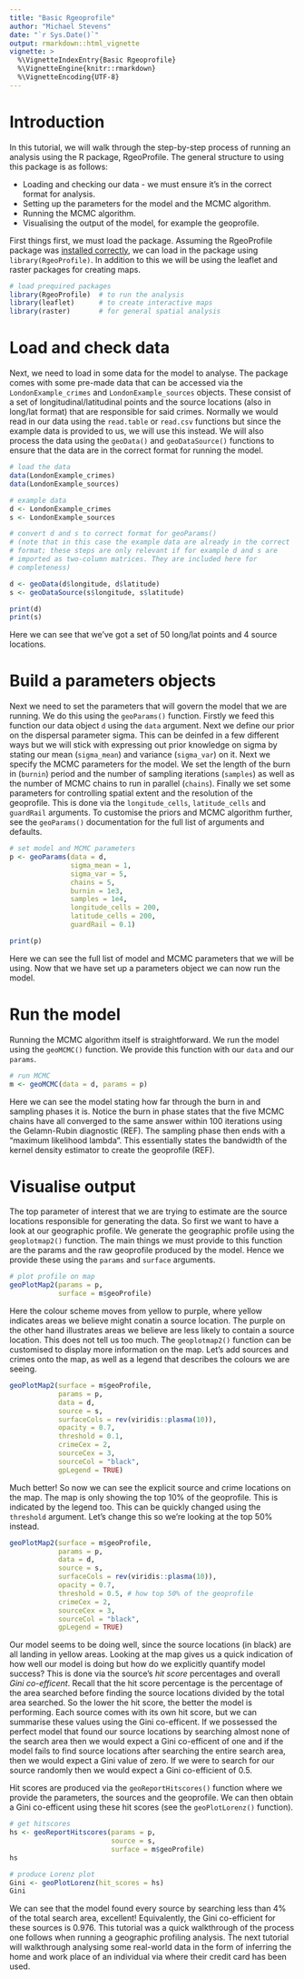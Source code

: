 ```yaml
---
title: "Basic Rgeoprofile"
author: "Michael Stevens"
date: "`r Sys.Date()`"
output: rmarkdown::html_vignette
vignette: >
  %\VignetteIndexEntry{Basic Rgeoprofile}
  %\VignetteEngine{knitr::rmarkdown}
  %\VignetteEncoding{UTF-8}
---
```


# Introduction

In this tutorial, we will walk through the step-by-step process of running an analysis using the R package, RgeoProfile. The general structure to using this package is as follows:

* Loading and checking our data - we must ensure it's in the correct format for analysis. 
* Setting up the parameters for the model and the MCMC algorithm.
* Running the MCMC algorithm. 
* Visualising the output of the model, for example the geoprofile.   

First things first, we must load the package. Assuming the RgeoProfile package was [installed correctly](https://michael-stevens-27.github.io/Rgeoprofile/articles/installation.html), we can load in the package using `library(RgeoProfile)`. In addition to this we will be using the leaflet and raster packages for creating maps.  

```r
# load prequired packages
library(RgeoProfile)  # to run the analysis
library(leaflet)      # to create interactive maps
library(raster)       # for general spatial analysis
```

# Load and check data

Next, we need to load in some data for the model to analyse. The package comes with some pre-made data that can be accessed via the `LondonExample_crimes` and `LondonExample_sources` objects. These consist of a set of longitudinal/latitudinal points and the source locations (also in long/lat format) that are responsible for said crimes. Normally we would read in our data using the `read.table` or `read.csv` functions but since the example data is provided to us, we will use this instead. We will also process the data using the `geoData()` and `geoDataSource()` functions to ensure that the data are in the correct format for running the model.    
 
```r
# load the data 
data(LondonExample_crimes)
data(LondonExample_sources)

# example data
d <- LondonExample_crimes
s <- LondonExample_sources

# convert d and s to correct format for geoParams()
# (note that in this case the example data are already in the correct
# format; these steps are only relevant if for example d and s are 
# imported as two-column matrices. They are included here for
# completeness)

d <- geoData(d$longitude, d$latitude)
s <- geoDataSource(s$longitude, s$latitude)

print(d)
print(s)
```

Here we can see that we've got a set of 50 long/lat points and 4 source locations. 

# Build a parameters objects

Next we need to set the parameters that will govern the model that we are running. We do this using the `geoParams()` function. Firstly we feed this function our data object `d` using the `data` argument. Next we define our prior on the dispersal parameter sigma. This can be deinfed in a few different ways but we will stick with expressing out prior knowledge on sigma by stating our mean (`sigma_mean`) and variance (`sigma_var`) on it. Next we specify the MCMC parameters for the model. We set the length of the burn in (`burnin`) period and the number of sampling iterations (`samples`) as well as the number of MCMC chains to run in parallel (`chains`). Finally we set some parameters for controlling spatial extent and the resolution of the geoprofile. This is done via the `longitude_cells`, `latitude_cells` and `guardRail` arguments. To customise the priors and MCMC algorithm further, see the `geoParams()` documentation for the full list of arguments and defaults.  

```r
# set model and MCMC parameters
p <- geoParams(data = d, 
               sigma_mean = 1, 
               sigma_var = 5, 
               chains = 5, 
               burnin = 1e3, 
               samples = 1e4,
               longitude_cells = 200, 
               latitude_cells = 200, 
               guardRail = 0.1)

print(p)
```

Here we can see the full list of model and MCMC parameters that we will be using. Now that we have set up a parameters object we can now run the model. 

# Run the model

Running the MCMC algorithm itself is straightforward. We run the model using the `geoMCMC()` function. We provide this function with our `data` and our `params`. 

```r

# run MCMC
m <- geoMCMC(data = d, params = p)

```

Here we can see the model stating how far through the burn in and sampling phases it is. Notice the burn in phase states that the five MCMC chains have all converged to the same answer within 100 iterations using the Gelamn-Rubin diagnostic (REF). The sampling phase then ends with a "maximum likelihood lambda". This essentially states the bandwidth of the kernel density estimator to create the geoprofile (REF). 
    
# Visualise output

The top parameter of interest that we are trying to estimate are the source locations responsible for generating the data. So first we want to have a look at our geographic profile. We generate the geographic profile using the `geoplotmap2()` function. The main things we must provide to this function are the params and the raw geoprofile produced by the model. Hence we provide these using the `params` and `surface` arguments. 

```r
# plot profile on map
geoPlotMap2(params = p,
            surface = m$geoProfile)
```

Here the colour scheme moves from yellow to purple, where yellow indicates areas we believe might conatin a source location. The purple on the other hand illustrates areas we believe are less likely to contain a source location. This does not tell us too much. The `geoplotmap2()` function can be customised to display more information on the map. Let's add sources and crimes onto the map, as well as a legend that describes the colours we are seeing. 

```r
geoPlotMap2(surface = m$geoProfile,
            params = p,
            data = d, 
            source = s, 
            surfaceCols = rev(viridis::plasma(10)),
            opacity = 0.7,
            threshold = 0.1,
            crimeCex = 2,
            sourceCex = 3,
            sourceCol = "black",
            gpLegend = TRUE)                       
```

Much better! So now we can see the explicit source and crime locations on the map. The map is only showing the top 10\% of the geoprofile. This is indicated by the legend too. This can be quickly changed using the `threshold` argument. Let's change this so we're looking at the top 50\% instead.

```r
geoPlotMap2(surface = m$geoProfile,
            params = p,
            data = d, 
            source = s, 
            surfaceCols = rev(viridis::plasma(10)),
            opacity = 0.7,
            threshold = 0.5, # how top 50% of the geoprofile
            crimeCex = 2,
            sourceCex = 3,
            sourceCol = "black",
            gpLegend = TRUE)                       
```
 
Our model seems to be doing well, since the source locations (in black) are all landing in yellow areas. Looking at the map gives us a quick indication of how well our model is doing but how do we explicitly quantify model success? This is done via the source's *hit score* percentages and overall *Gini co-efficent*. Recall that the hit score percentage is the percentage of the area searched before finding the source locations divided by the total area searched. So the lower the hit score, the better the model is performing. Each source comes with its own hit score, but we can summarise these values using the Gini co-efficent. If we possessed the perfect model that found our source locations by searching almost none of the search area then we would expect a Gini co-efficent of one and if the model fails to find source locations after searching the entire search area, then we would expect a Gini value of zero. If we were to search for our source randomly then we would expect a Gini co-efficient of 0.5.

Hit scores are produced via the `geoReportHitscores()` function where we provide the parameters, the sources and the geoprofile. We can then obtain a Gini co-efficent using these hit scores (see the `geoPlotLorenz()` function).

```r

# get hitscores
hs <- geoReportHitscores(params = p, 
                         source = s, 
                         surface = m$geoProfile)
hs

# produce Lorenz plot
Gini <- geoPlotLorenz(hit_scores = hs)
Gini
```

We can see that the model found every source by searching less than 4\% of the total search area, excellent! Equivalently, the Gini co-efficient for these sources is 0.976. This tutorial was a quick walkthrough of the process one follows when running a geographic profiling analysis. The next tutorial will walkthrough analysing some real-world data in the form of inferring the home and work place of an individual via where their credit card has been used.  
